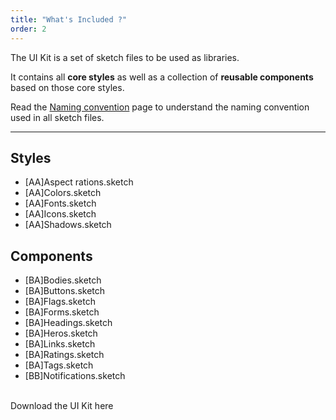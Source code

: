 ```yaml
---
title: "What's Included ?"
order: 2
---
```


The UI Kit is a set of sketch files to be used as libraries.

It contains all **core styles** as well as a collection of **reusable components** based on those core styles.


<Highlight theme="tips">

Read the [Naming convention](/GetStarted/Designers/namingConvention/) page to understand the naming convention used in all sketch files.

</Highlight>


---

## Styles

- [AA]Aspect rations.sketch
- [AA]Colors.sketch
- [AA]Fonts.sketch
- [AA]Icons.sketch
- [AA]Shadows.sketch

## Components

- [BA]Bodies.sketch
- [BA]Buttons.sketch
- [BA]Flags.sketch
- [BA]Forms.sketch
- [BA]Headings.sketch
- [BA]Heros.sketch
- [BA]Links.sketch
- [BA]Ratings.sketch
- [BA]Tags.sketch
- [BB]Notifications.sketch

<br />
<DesignerKitLink> Download the UI Kit here </DesignerKitLink>
